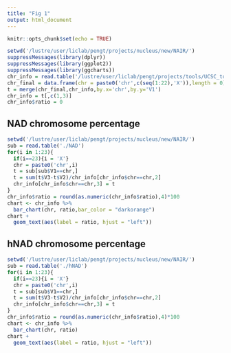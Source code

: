 ```yaml
---
title: "Fig 1"
output: html_document
---
```


```r
knitr::opts_chunk$set(echo = TRUE)
```

```r
setwd('/lustre/user/liclab/pengt/projects/nucleus/new/NAIR/')
suppressMessages(library(dplyr))
suppressMessages(library(ggplot2))
suppressMessages(library(ggcharts))
chr_info = read.table('/lustre/user/liclab/pengt/projects/tools/UCSC_tools/hg19.chrom.sizes')
chr_final = data.frame(chr = paste0('chr',c(seq(1:22),'X')),length = 0)
t = merge(chr_final,chr_info,by.x='chr',by.y='V1')
chr_info = t[,c(1,3)]
chr_info$ratio = 0
```

## NAD chromosome percentage 
```r
setwd('/lustre/user/liclab/pengt/projects/nucleus/new/NAIR/')
sub = read.table('./NAD')
for(i in 1:23){
  if(i==23){i = 'X'}
  chr = paste0('chr',i)
  t = sub[sub$V1==chr,]
  t = sum(t$V3-t$V2)/chr_info[chr_info$chr==chr,2]
  chr_info[chr_info$chr==chr,3] = t
}
chr_info$ratio = round(as.numeric(chr_info$ratio),4)*100
chart <- chr_info %>%
  bar_chart(chr, ratio,bar_color = "darkorange")
chart +
  geom_text(aes(label = ratio, hjust = "left"))
``` 

## hNAD chromosome percentage 
```r
setwd('/lustre/user/liclab/pengt/projects/nucleus/new/NAIR/')
sub = read.table('./hNAD')
for(i in 1:23){
  if(i==23){i = 'X'}
  chr = paste0('chr',i)
  t = sub[sub$V1==chr,]
  t = sum(t$V3-t$V2)/chr_info[chr_info$chr==chr,2]
  chr_info[chr_info$chr==chr,3] = t
}
chr_info$ratio = round(as.numeric(chr_info$ratio),4)*100
chart <- chr_info %>%
  bar_chart(chr, ratio)
chart +
  geom_text(aes(label = ratio, hjust = "left"))

```

